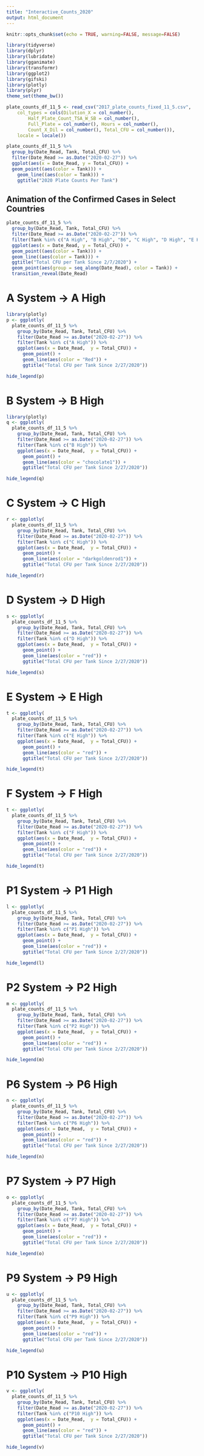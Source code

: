 ```yaml
---
title: "Interactive_Counts_2020"
output: html_document
---
```


```r
knitr::opts_chunk$set(echo = TRUE, warning=FALSE, message=FALSE)
```

```r
library(tidyverse)
library(dplyr)
library(lubridate)
library(gganimate)
library(transformr)
library(ggplot2)
library(gifski)
library(plotly)
library(plyr)
theme_set(theme_bw())
```


```r
plate_counts_df_11_5 <- read_csv("2017_plate_counts_fixed_11_5.csv",
    col_types = cols(Dilution_X = col_number(), 
        Half_Plate_Count_TSA_W_SB = col_number(), 
        Full_Plate = col_number(), Hours = col_number(), 
        Count_X_Dil = col_number(), Total_CFU = col_number()),
    locale = locale())

plate_counts_df_11_5 %>% 
  group_by(Date_Read, Tank, Total_CFU) %>% 
  filter(Date_Read >= as.Date("2020-02-27")) %>% 
  ggplot(aes(x = Date_Read, y = Total_CFU)) +
  geom_point((aes(color = Tank))) +
    geom_line((aes(color = Tank))) +
    ggtitle("2020 Plate Counts Per Tank")
```

## Animation of the Confirmed Cases in Select Countries
```r
plate_counts_df_11_5 %>% 
  group_by(Date_Read, Tank, Total_CFU) %>% 
  filter(Date_Read >= as.Date("2020-02-27")) %>% 
  filter(Tank %in% c("A High", "B High", "B6", "C High", "D High", "E High", "HT", "P1 High", "P2 High", "P6 High", "P7 High", "P9 High", "P9", "P10", "P10 High")) %>% 
  ggplot(aes(x = Date_Read, y = Total_CFU)) +
  geom_point((aes(color = Tank))) +
  geom_line((aes(color = Tank))) +
  ggtitle("Total CFU per Tank Since 2/7/2020") +
  geom_point(aes(group = seq_along(Date_Read), color = Tank)) +
  transition_reveal(Date_Read)

```
# A System -> A High
```r
library(plotly)
p <- ggplotly(
  plate_counts_df_11_5 %>% 
    group_by(Date_Read, Tank, Total_CFU) %>% 
    filter(Date_Read >= as.Date("2020-02-27")) %>%
    filter(Tank %in% c("A High")) %>%
    ggplot(aes(x = Date_Read,  y = Total_CFU)) + 
      geom_point() +
      geom_line(aes(color = "Red")) +
      ggtitle("Total CFU per Tank Since 2/27/2020"))

hide_legend(p)
```

# B System -> B High
```r
library(plotly)
q <- ggplotly(
  plate_counts_df_11_5 %>% 
    group_by(Date_Read, Tank, Total_CFU) %>% 
    filter(Date_Read >= as.Date("2020-02-27")) %>%
    filter(Tank %in% c("B High")) %>%
    ggplot(aes(x = Date_Read,  y = Total_CFU)) + 
      geom_point() +
      geom_line(aes(color = "chocolate1")) +
      ggtitle("Total CFU per Tank Since 2/27/2020"))

hide_legend(q)

```

# C System -> C High
```r
r <- ggplotly(
  plate_counts_df_11_5 %>% 
    group_by(Date_Read, Tank, Total_CFU) %>% 
    filter(Date_Read >= as.Date("2020-02-27")) %>%
    filter(Tank %in% c("C High")) %>%
    ggplot(aes(x = Date_Read,  y = Total_CFU)) + 
      geom_point() +
      geom_line(aes(color = "darkgoldenrod1")) +
      ggtitle("Total CFU per Tank Since 2/27/2020"))

hide_legend(r)
```

# D System -> D High
```r
s <- ggplotly(
  plate_counts_df_11_5 %>% 
    group_by(Date_Read, Tank, Total_CFU) %>% 
    filter(Date_Read >= as.Date("2020-02-27")) %>%
    filter(Tank %in% c("D High")) %>%
    ggplot(aes(x = Date_Read,  y = Total_CFU)) + 
      geom_point() +
      geom_line(aes(color = "red")) +
      ggtitle("Total CFU per Tank Since 2/27/2020"))

hide_legend(s)
```

# E System -> E High
```r
t <- ggplotly(
  plate_counts_df_11_5 %>% 
    group_by(Date_Read, Tank, Total_CFU) %>% 
    filter(Date_Read >= as.Date("2020-02-27")) %>%
    filter(Tank %in% c("E High")) %>%
    ggplot(aes(x = Date_Read,  y = Total_CFU)) + 
      geom_point() +
      geom_line(aes(color = "red")) +
      ggtitle("Total CFU per Tank Since 2/27/2020"))

hide_legend(t)
```

# F System -> F High
```r
t <- ggplotly(
  plate_counts_df_11_5 %>% 
    group_by(Date_Read, Tank, Total_CFU) %>% 
    filter(Date_Read >= as.Date("2020-02-27")) %>%
    filter(Tank %in% c("F High")) %>%
    ggplot(aes(x = Date_Read,  y = Total_CFU)) + 
      geom_point() +
      geom_line(aes(color = "red")) +
      ggtitle("Total CFU per Tank Since 2/27/2020"))

hide_legend(t)
```


# P1 System -> P1 High
```r
l <- ggplotly(
  plate_counts_df_11_5 %>% 
    group_by(Date_Read, Tank, Total_CFU) %>% 
    filter(Date_Read >= as.Date("2020-02-27")) %>%
    filter(Tank %in% c("P1 High")) %>%
    ggplot(aes(x = Date_Read,  y = Total_CFU)) + 
      geom_point() +
      geom_line(aes(color = "red")) +
      ggtitle("Total CFU per Tank Since 2/27/2020"))

hide_legend(l)
```

# P2 System -> P2 High
```r
m <- ggplotly(
  plate_counts_df_11_5 %>% 
    group_by(Date_Read, Tank, Total_CFU) %>% 
    filter(Date_Read >= as.Date("2020-02-27")) %>%
    filter(Tank %in% c("P2 High")) %>%
    ggplot(aes(x = Date_Read,  y = Total_CFU)) + 
      geom_point() +
      geom_line(aes(color = "red")) +
      ggtitle("Total CFU per Tank Since 2/27/2020"))

hide_legend(m)
```

# P6 System -> P6 High
```r
n <- ggplotly(
  plate_counts_df_11_5 %>% 
    group_by(Date_Read, Tank, Total_CFU) %>% 
    filter(Date_Read >= as.Date("2020-02-27")) %>%
    filter(Tank %in% c("P6 High")) %>%
    ggplot(aes(x = Date_Read,  y = Total_CFU)) + 
      geom_point() +
      geom_line(aes(color = "red")) +
      ggtitle("Total CFU per Tank Since 2/27/2020"))

hide_legend(n)
```

# P7 System -> P7 High
```r
o <- ggplotly(
  plate_counts_df_11_5 %>% 
    group_by(Date_Read, Tank, Total_CFU) %>% 
    filter(Date_Read >= as.Date("2020-02-27")) %>%
    filter(Tank %in% c("P7 High")) %>%
    ggplot(aes(x = Date_Read,  y = Total_CFU)) + 
      geom_point() +
      geom_line(aes(color = "red")) +
      ggtitle("Total CFU per Tank Since 2/27/2020"))

hide_legend(o)
```

# P9 System -> P9 High
```r
u <- ggplotly(
  plate_counts_df_11_5 %>% 
    group_by(Date_Read, Tank, Total_CFU) %>% 
    filter(Date_Read >= as.Date("2020-02-27")) %>%
    filter(Tank %in% c("P9 High")) %>%
    ggplot(aes(x = Date_Read,  y = Total_CFU)) + 
      geom_point() +
      geom_line(aes(color = "red")) +
      ggtitle("Total CFU per Tank Since 2/27/2020"))

hide_legend(u)
```


# P10 System -> P10 High
```r
v <- ggplotly(
  plate_counts_df_11_5 %>% 
    group_by(Date_Read, Tank, Total_CFU) %>% 
    filter(Date_Read >= as.Date("2020-02-27")) %>%
    filter(Tank %in% c("P10 High")) %>%
    ggplot(aes(x = Date_Read,  y = Total_CFU)) + 
      geom_point() +
      geom_line(aes(color = "red")) +
      ggtitle("Total CFU per Tank Since 2/27/2020"))

hide_legend(v)
```
